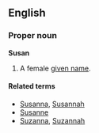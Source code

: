 ==English==
===Proper noun===
'''Susan'''

#A female [[given name]].

====Related terms====
*[[Susanna]], [[Susannah]]
*[[Susanne]]
*[[Suzanna]], [[Suzannah]]